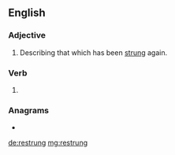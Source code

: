 ==English==

===Adjective===
{{en-adj|-}}

# Describing that which has been [[string|strung]] again.

===Verb===
{{head|en|verb form}}

# {{en-past of|restring}}

===Anagrams===
* {{l|en|grunters}}

[[de:restrung]]
[[mg:restrung]]